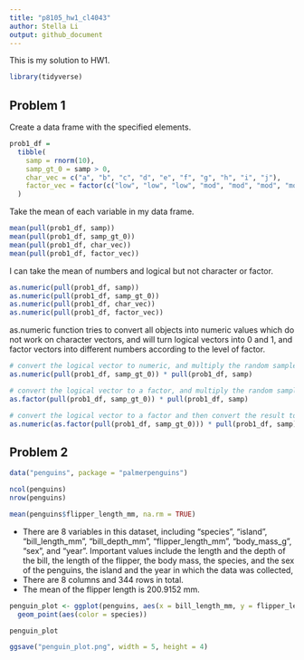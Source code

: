 ```yaml
---
title: "p8105_hw1_cl4043"
author: Stella Li
output: github_document
---
```



This is my solution to HW1.

```r
library(tidyverse)
```

## Problem 1

Create a data frame with the specified elements. 

```r
prob1_df = 
  tibble(
    samp = rnorm(10),
    samp_gt_0 = samp > 0,
    char_vec = c("a", "b", "c", "d", "e", "f", "g", "h", "i", "j"),
    factor_vec = factor(c("low", "low", "low", "mod", "mod", "mod", "mod", "high", "high", "high"))
  )
```

Take the mean of each variable in my data frame.

```r
mean(pull(prob1_df, samp))
mean(pull(prob1_df, samp_gt_0))
mean(pull(prob1_df, char_vec))
mean(pull(prob1_df, factor_vec))
```

I can take the mean of numbers and logical but not character or factor. 

```r
as.numeric(pull(prob1_df, samp))
as.numeric(pull(prob1_df, samp_gt_0))
as.numeric(pull(prob1_df, char_vec))
as.numeric(pull(prob1_df, factor_vec))
```

as.numeric function tries to convert all objects into numeric values which do not work on character vectors, and will turn logical vectors into 0 and 1, and factor vectors into different numbers according to the level of factor.

```r
# convert the logical vector to numeric, and multiply the random sample by the result
as.numeric(pull(prob1_df, samp_gt_0)) * pull(prob1_df, samp)

# convert the logical vector to a factor, and multiply the random sample by the result
as.factor(pull(prob1_df, samp_gt_0)) * pull(prob1_df, samp)

# convert the logical vector to a factor and then convert the result to numeric, and multiply the random sample by the result
as.numeric(as.factor(pull(prob1_df, samp_gt_0))) * pull(prob1_df, samp)
```


## Problem 2
```r
data("penguins", package = "palmerpenguins")
```

```r
ncol(penguins)
nrow(penguins)
```

```r
mean(penguins$flipper_length_mm, na.rm = TRUE)
```

* There are 8 variables in this dataset, including "species", "island", "bill_length_mm", "bill_depth_mm", "flipper_length_mm", "body_mass_g", "sex", and "year". Important values include the length and the depth of the bill, the length of the flipper, the body mass, the species, and the sex of the penguins, the island and the year in which the data was collected, 
* There are 8 columns and 344 rows in total.
* The mean of the flipper length is 200.9152 mm.

```r
penguin_plot <- ggplot(penguins, aes(x = bill_length_mm, y = flipper_length_mm)) + 
  geom_point(aes(color = species))

penguin_plot
```

```r
ggsave("penguin_plot.png", width = 5, height = 4)
```

